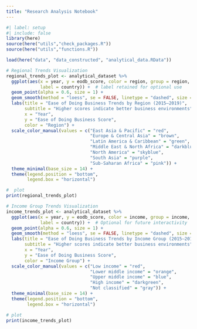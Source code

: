 ```yaml
---
title: "Research Analysis Notebook"
---
```


```r
#| label: setup
#| include: false
library(here)
source(here("utils","check_packages.R"))
source(here("utils","functions.R"))


```

```r
load(here("data", "data_constructed", "analytical_data.RData"))

```


```r
# Regional Trends Visualization 
regional_trends_plot <- analytical_dataset %>%
  ggplot(aes(x = year, y = eodb_score, color = region, group = region,
             label = country)) +  # label retained for optional use
  geom_point(alpha = 0.6, size = 1) +
  geom_smooth(method = "loess", se = FALSE, linetype = "dashed", size = 1) +
  labs(title = "Ease of Doing Business Trends by Region (2015–2019)",
       subtitle = "Higher scores indicate better business environments",
       x = "Year",
       y = "Ease of Doing Business Score",
       color = "Region") +
  scale_color_manual(values = c("East Asia & Pacific" = "red",
                                "Europe & Central Asia" = "brown",
                                "Latin America & Caribbean" = "green",
                                "Middle East & North Africa" = "darkblue",
                                "North America" = "skyblue",
                                "South Asia" = "purple",
                                "Sub-Saharan Africa" = "pink")) +
  theme_minimal(base_size = 14) +
  theme(legend.position = "bottom",
        legend.box = "horizontal")

#  plot 
print(regional_trends_plot)

```

```r
# Income Group Trends Visualization
income_trends_plot <- analytical_dataset %>%
  ggplot(aes(x = year, y = eodb_score, color = income, group = income,
             label = country)) +  # Optional for future interactivity
  geom_point(alpha = 0.6, size = 1) +
  geom_smooth(method = "loess", se = FALSE, linetype = "dashed", size = 1) +
  labs(title = "Ease of Doing Business Trends by Income Group (2015–2019)",
       subtitle = "Higher scores indicate better business environments",
       x = "Year",
       y = "Ease of Doing Business Score",
       color = "Income Group") +
  scale_color_manual(values = c("Low income" = "red",
                                "Lower middle income" = "orange",
                                "Upper middle income" = "blue",
                                "High income" = "darkgreen",
                                "Not classified" = "gray")) +
  theme_minimal(base_size = 14) +
  theme(legend.position = "bottom",
        legend.box = "horizontal")

# plot
print(income_trends_plot)

```


